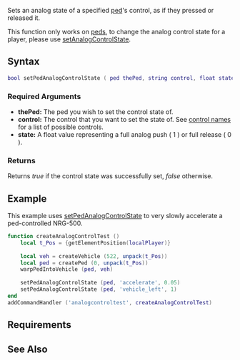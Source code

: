 {{Client function}} 
 
Sets an analog state of a specified [[/ped.md|ped]]'s control, as if they pressed or released it.

This function only works on [[/ped.md|ped]]s, to change the analog control state for a player, please use [[/setAnalogControlState.md|setAnalogControlState]].

==Syntax== 
<syntaxhighlight lang="lua">bool setPedAnalogControlState ( ped thePed, string control, float state ) </syntaxhighlight> 

===Required Arguments=== 
*'''thePed:''' The ped you wish to set the control state of.
*'''control:''' The control that you want to set the state of. See [[/control names.md|control names]] for a list of possible controls.
*'''state:''' A float value representing a full analog push ( 1 ) or full release ( 0 ).

===Returns===
Returns ''true'' if the control state was successfully set, ''false'' otherwise.

==Example==  
This example uses [[/setPedAnalogControlState.md|setPedAnalogControlState]] to very slowly accelerate a ped-controlled NRG-500.
<syntaxhighlight lang="lua">
function createAnalogControlTest ()
    local t_Pos = {getElementPosition(localPlayer)}
    
    local veh = createVehicle (522, unpack(t_Pos))
    local ped = createPed (0, unpack(t_Pos))
    warpPedIntoVehicle (ped, veh)
    
    setPedAnalogControlState (ped, 'accelerate', 0.05)
    setPedAnalogControlState (ped, 'vehicle_left', 1)
end
addCommandHandler ('analogcontroltest', createAnalogControlTest)
</syntaxhighlight>

==Requirements==
{{Requirements|n/a|1.3.0-9.04185|}}

==See Also==
{{Ped functions}}